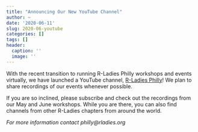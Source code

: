```yaml
---
title: "Announcing Our New YouTube Channel"
author: ~
date: '2020-06-11'
slug: 2020-06-youtube
categories: []
tags: []
header:
  caption: ''
  image: ''
---
```


With the recent transition to running R-Ladies Philly workshops and events virtually, we have launched a YouTube channel, [R-Ladies Philly](https://www.youtube.com/channel/UCPque9BaFV9p0hcgImrYBzg)! We plan to share recordings of our events whenever possible.

If you are so inclined, please subscribe and check out the recordings from our May and June workshops. While you are there, you can also find channels from other R-Ladies chapters from around the world.

*For more information contact philly@rladies.org*

